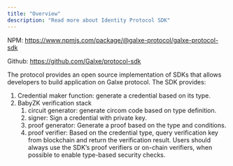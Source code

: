 ```yaml
---
title: "Overview"
description: "Read more about Identity Protocol SDK"
---
```


NPM: https://www.npmjs.com/package/@galxe-protocol/galxe-protocol-sdk

Github: https://github.com/Galxe/protocol-sdk

The protocol provides an open source implementation of SDKs that allows developers to build application on Galxe protocol. The SDK provides:

1. Credential maker function: generate a credential based on its type.
2. BabyZK verification stack
   1. circuit generator: generate circom code based on type definition.
   2. signer: Sign a credential with private key.
   3. proof generator: Generate a proof based on the type and conditions.
   4. proof verifier: Based on the credential type, query verification key from blockchain and return the verification result. Users should always use the SDK’s proof verifiers or on-chain verifiers, when possible to enable type-based security checks.
